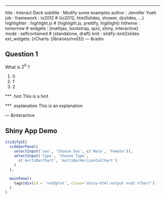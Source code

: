 ---
title       : Interact Deck
subtitle    : Modify some examples
author      : Jennifer Yueh
job         : 
framework   : io2012        # {io2012, html5slides, shower, dzslides, ...}
highlighter : highlight.js  # {highlight.js, prettify, highlight}
hitheme     : tomorrow      # 
widgets     : [mathjax, bootstrap, quiz, shiny, interactive]            
mode        : selfcontained # {standalone, draft}
knit        : slidify::knit2slides
ext_widgets: {rCharts: [libraries/nvd3]}
--- &radio

## Question 1

What is $2^0$ ?

1. 0
2. _1_
3. 2

*** .hint
This is a hint

*** .explanation
This is an explanation

--- &interactive

## Shiny App Demo

```r
slidifyUI(
  sidebarPanel(
    selectInput('sex', 'Choose Sex', c('Male', 'Female')),
    selectInput('type', 'Choose Type',
      c('multiBarChart', 'multiBarHorizontalChart')
    )
  ),
  
  mainPanel(
    tags$div(id = 'nvd3plot', class='shiny-html-output nvd3 rChart')
  )
)
```



